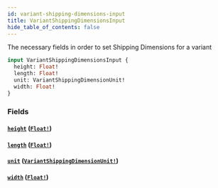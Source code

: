 ```yaml
---
id: variant-shipping-dimensions-input
title: VariantShippingDimensionsInput
hide_table_of_contents: false
---
```



The necessary fields in order to set Shipping Dimensions for a variant

```graphql
input VariantShippingDimensionsInput {
  height: Float!
  length: Float!
  unit: VariantShippingDimensionUnit!
  width: Float!
}
```


### Fields

#### [`height`](#) ([`Float!`](/developers/demandhq-apis/demand-api/graphql/reference/scalars/float))




#### [`length`](#) ([`Float!`](/developers/demandhq-apis/demand-api/graphql/reference/scalars/float))




#### [`unit`](#) ([`VariantShippingDimensionUnit!`](/developers/demandhq-apis/demand-api/graphql/reference/enums/variant-shipping-dimension-unit))




#### [`width`](#) ([`Float!`](/developers/demandhq-apis/demand-api/graphql/reference/scalars/float))






